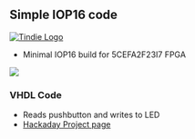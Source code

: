 == Simple IOP16 code ==

<a href="https://www.tindie.com/products/land_boards/retrocomputer-fpga-card-pcb-only/" >
<img src="http://land-boards.com/tindie/tindie-larges-v2.png" alt="Tindie Logo">
</img></a> 

* Minimal IOP16 build for 5CEFA2F23I7 FPGA

<img src="http://land-boards.com/blwiki/images/e/e2/IOP-16_LEDs_P18125_720px.jpg"></img>

=== VHDL Code ===

* Reads pushbutton and writes to LED
* [https://hackaday.io/project/180452-small-cpu-in-vhdl Hackaday Project page]
 
